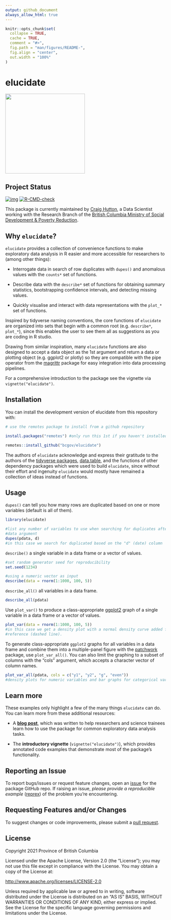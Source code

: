 ```yaml
---
output: github_document
always_allow_html: true
---
```


<!-- README.md is generated from README.Rmd. Please edit that file -->

```r
knitr::opts_chunk$set(
  collapse = TRUE,
  cache = TRUE,
  comment = "#>",
  fig.path = "man/figures/README-",
  fig.align = "center",
  out.width = "100%"
)
```

# elucidate 

<img src='man/figures/hex-elucidate.png' align="center" width="250px"/>

## Project Status

<!-- badges: start -->
[![img](https://img.shields.io/badge/Lifecycle-Maturing-007EC6)](https://github.com/bcgov/repomountie/blob/master/doc/lifecycle-badges.md) [![R-CMD-check](https://github.com/bcgov/elucidate/workflows/R-CMD-check/badge.svg)](https://github.com/bcgov/elucidate/actions)
<!-- badges: end -->

This package is currently maintained by [Craig Hutton](https://craig.rbind.io/), a Data Scientist working with the Research Branch of the [British Columbia Ministry of Social Development & Poverty Reduction](https://www2.gov.bc.ca/gov/content/governments/organizational-structure/ministries-organizations/ministries/social-development-poverty-reduction).

## Why `elucidate`?

`elucidate` provides a collection of convenience functions to make exploratory data analysis in R easier and more accessible for researchers to (among other things):

  * Interrogate data in search of row duplicates with `dupes()` and anomalous values with the `counts*` set of functions.
  
  * Describe data with the `describe*` set of functions for obtaining summary statistics, bootstrapping confidence intervals, and detecting missing values.

  * Quickly visualise and interact with data representations with the `plot_*` set of functions.

Inspired by tidyverse naming conventions, the core functions of `elucidate` are organized into sets that begin with a common root (e.g. `describe*`, `plot_*`), since this enables the user to see them all as suggestions as you are coding in R studio.

Drawing from similar inspiration, many `elucidate` functions are also designed to accept a data object as the 1st argument and return a data or plotting object (e.g. ggplot2 or plotly) so they are compatible with the pipe operator from the [magrittr](https://magrittr.tidyverse.org/reference/pipe.html) package for easy integration into data processing pipelines.

For a comprehensive introduction to the package see the vignette via `vignette("elucidate")`.

## Installation

You can install the development version of elucidate from this repository with:

``` r
# use the remotes package to install from a github repository

install.packages("remotes") #only run this 1st if you haven't installed remotes before

remotes::install_github("bcgov/elucidate")
``` 

The authors of `elucidate` acknowledge and express their gratitude to the authors of the [tidyverse packages](https://www.tidyverse.org/), [data.table](https://github.com/Rdatatable/data.table), and the functions of other dependency packages which were used to build `elucidate`, since without their effort and ingenuity `elucidate` would mostly have remained a collection of ideas instead of functions. 


## Usage

`dupes()` can tell you how many rows are duplicated based on one or more variables (default is all of them). 

```r
library(elucidate)

#list any number of variables to use when searching for duplicates after the
#data argument
dupes(pdata, d) 
#in this case we search for duplicated based on the "d" (date) column        

```

`describe()` a single variable in a data frame or a vector of values.

```r
#set random generator seed for reproducibility
set.seed(1234)

#using a numeric vector as input
describe(data = rnorm(1:1000, 100, 5))

```

`describe_all()` all variables in a data frame. 

```r
describe_all(pdata)
```

Use `plot_var()` to produce a class-appropriate [ggplot2](https://ggplot2.tidyverse.org/) graph of a single variable in a data frame or a vector of values. 

```r
plot_var(data = rnorm(1:1000, 100, 5)) 
#in this case we get a density plot with a normal density curve added for
#reference (dashed line).
```

To generate class-appropriate `ggplot2` graphs for all variables in a data frame and combine them into a multiple-panel figure with the [patchwork](https://patchwork.data-imaginist.com/index.html) package, use `plot_var_all()`. You can also limit the graphing to a subset of columns with the "cols" argument, which accepts a character vector of column names.

```r
plot_var_all(pdata, cols = c("y1", "y2", "g", "even"))
#density plots for numeric variables and bar graphs for categorical variables
```
## Learn more

These examples only highlight a few of the many things `elucidate` can do. You can learn more from these additional resources: 

 * A **[blog post](https://craig.rbind.io/post/2020-12-07-asgr-3-0-exploring-data-with-elucidate/)**, which was written to help researchers and science trainees learn how to use the package for common exploratory data analysis tasks.
 
 * The **introductory vignette** (`vignette("elucidate")`), which provides annotated code examples that demonstrate most of the package's functionality.

## Reporting an Issue

To report bugs/issues or request feature changes, open an [issue](https://github.com/bcgov/elucidate/issues) for the package GitHub repo. If raising an issue, *please provide a reproducible example* ([reprex](https://www.tidyverse.org/help/)) of the problem you're encountering.

## Requesting Features and/or Changes

To suggest changes or code improvements, please submit a [pull request](https://github.com/bcgov/elucidate/pulls).

## License

Copyright 2021 Province of British Columbia

Licensed under the Apache License, Version 2.0 (the “License”); you may not use this file except in compliance with the License. You may obtain a copy of the License at:

[http://www.apache.org/licenses/LICENSE-2.0](http://www.apache.org/licenses/LICENSE-2.0)

Unless required by applicable law or agreed to in writing, software distributed under the License is distributed on an “AS IS” BASIS, WITHOUT WARRANTIES OR CONDITIONS OF ANY KIND, either express or implied. See the License for the specific language governing permissions and limitations under the License.

